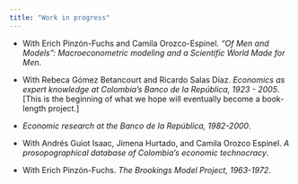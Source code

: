 ```yaml
---
title: "Work in progress"
---
```


- With Erich Pinzón-Fuchs and Camila Orozco-Espinel. *“Of Men and Models”: Macroeconometric modeling and a Scientific World Made for Men*.

- With Rebeca Gómez Betancourt and Ricardo Salas Díaz. *Economics as expert knowledge at Colombia's Banco de la República, 1923 - 2005*. [This is the beginning of what we hope will eventually become a book-length project.]

- *Economic research at the Banco de la República, 1982-2000*.

- With Andrés Guiot Isaac, Jimena Hurtado, and Camila Orozco Espinel. *A prosopographical database of Colombia's economic technocracy*.

- With Erich Pinzón-Fuchs. *The Brookings Model Project, 1963-1972*.